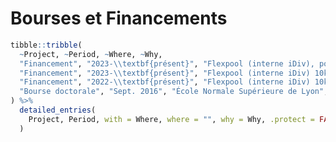 # Bourses et Financements

```r
tibble::tribble(
  ~Project, ~Period, ~Where, ~Why,
  "Financement", "2023-\\textbf{présent}", "Flexpool (interne iDiv), poste de post-doctorante", "Collaborateur du projet mené par Dr. Sonja Knapp et de la postdoctorante Dr. Laura Mendéz-Cuellar sur les déterminants des extinctions régionales d'espèces",
  "Financement", "2023-\\textbf{présent}", "Flexpool (interne iDiv) 10k€", "Co-rédacteur et collaborateur du projet mené par Dr. Qiang Yang sur l'impact des espèces de plantes naturalisées sur les réseaux plantes-pollinisateurs le long de gradients altitudinaux",
  "Financement", "2022-\\textbf{présent}", "Flexpool (interne iDiv) 10k€", "Co-rédacteur et collaborateur du projet mené par Dr. Bettina Ohse, sur le lien entre traits fonctionnels et taux démographiques des arbres",
  "Bourse doctorale", "Sept. 2016", "École Normale Supérieure de Lyon", "Contrat Doctoral Spécifique Normalien"
) %>% 
  detailed_entries(
    Project, Period, with = Where, where = "", why = Why, .protect = FALSE
  )
```